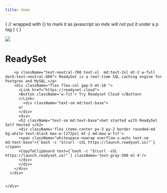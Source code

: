 ```yaml
---
title: Home
---
```


{
// wrapped with {} to mark it as javascript so mdx will not put it under a p tag
}
{
}
<div className="relative rounded-md border border-dashed border-neutral-200 dark:border-neutral-700 bg-neutral-50 dark:bg-neutral-900 mx-auto flex justify-center mt-10 w-full h-fit">
      <div className="absolute top-0 right-0 h-32 w-64 bg-gradient-radial from-blue-400/80 dark:from-blue-700/50 to-white/20 dark:to-neutral-800/20 to-white/20 dark:to-neutral-800/20 rounded-md blur-3xl" > </div>
      <div className="absolute bg-gradient-radial from-white/20 dark:from-neutral-800/20 via-purple-100 dark:via-purple-700/20 to-white/50 dark:from-neutral-800/20 to-white/50  dark:from-neutral-800/20 inset-0 rounded-md blur-2xl" > </div>
      <div className="absolute left-0 bottom-0 h-64 w-40 bg-gradient-radial from-blue-300/50 dark:from-blue-700/50 to-white/20 dark:to-neutral-800/20 to-white/20 dark:to-neutral-800/20 rounded-md blur-3xl" > </div>
      <div className="flex flex-col z-10 m-6">
        <div className="shadow-floating border rounded-lg border-neutral-200 dark:border-neutral-800 bg-white dark:bg-neutral-900 p-3 flex w-fit items-center justify-center">
          <Image src="/Brand_just_logo_dark.svg" width={32} height={32} />
        </div>
        <h1 className="text-3xl tracking-tighter font-bold md:text-4xl mt-4 text-neutral-900 dark:text-neutral-50">ReadySet</h1>

        <p className="text-neutral-700 text-xl  md:text-2xl mt-2 w-full dark:text-neutral-400"> ReadySet is a real-time SQL caching engine for Postgres and MySQL.</p>
        <div className="flex flex-col gap-5 mt-10 ">
          <Link href="https://readyset.cloud">
          <Button className='w-fit'> Try Readyset Cloud </Button>
          </Link>
            <div className="text-sm md:text-base">
          or
          </div>
          <div>
          <h2 className="text-sm md:text-base">Get started with ReadySet Self Hosted </h2>
          <div className='flex items-center px-3 py-2 border rounded-md bg-white text-black max-w-[272px] mt-2 md:max-w-fit'>
          <span className="whitespace-nowrap overflow-x-auto text-sm md:text-base">{`bash -c "$(curl -sSL https://launch.readyset.io)"`} </span>
          <CopyToClipboard text={`bash -c "$(curl -sSL https://launch.readyset.io)"`} className='text-gray-500 ml-4'/>
          </div>
          </div>
        </div>
      </div>


    </div>
